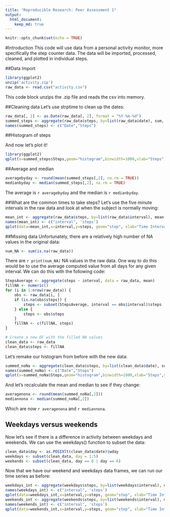 ```yaml
---
title: "Reproducible Research: Peer Assessment 1"
output: 
  html_document:
    keep_md: true
---
```


```r
knitr::opts_chunk$set(echo = TRUE)
```

#Introduction
This code will use data from a personal activity monitor, more specifically the step counter data. The data will be imported, processed, cleaned, and plotted in individual steps.

##Data Import

```r
library(ggplot2)
unzip('activity.zip')
raw_data <- read.csv("activity.csv")
```
This code block unzips the .zip file and reads the csv into memory.

##Cleaning data
Let's use strptime to clean up the dates:
```r
raw_data[, 2] <- as.Date(raw_data[, 2], format = "%Y-%m-%d")
summed_steps <- aggregate(raw_data$steps, by=list(raw_data$date), sum, na.rm=TRUE)
names(summed_steps) <- c("Date","Steps")
```

##Histogram of steps


And now let's plot it!

```r
library(ggplot2)
qplot(x=summed_steps$Steps,geom="histogram",binwidth=1000,xlab="Steps",ylab="Number of days")
```

##Average and median

```r
averagebyday <- round(mean(summed_steps[,2], na.rm = TRUE))
medianbyday <- median(summed_steps[,2], na.rm = TRUE)
```
The average is `r averagebyday` and the median is `r medianbyday`.

##What are the common times to take steps?
Let's use the five minute intervals in the raw data and look at when the subject is normally moving:
```r
mean_int <- aggregate(raw_data$steps, by=list(raw_data$interval), mean, na.rm=TRUE)
names(mean_int) <- c("interval", 'steps')
qplot(data=mean_int,x=interval,y=steps, geom="step", xlab="Time Interval", ylab="Average Steps")
```

##Missing data
Unfortunately, there are a relatively high number of NA values in the original data:
```r
num_NA <- sum(is.na(raw_data))
```
There are `r print(num_NA)` NA values in the raw data. One way to do this would be to use the average computed value from all days for any given interval. We can do this with the following code:

```r
StepsAverage <- aggregate(steps ~ interval, data = raw_data, mean)
fillNA <- numeric()
for (i in 1:nrow(raw_data)) {
    obs <- raw_data[i, ]
    if (is.na(obs$steps)) {
        steps <- subset(StepsAverage, interval == obs$interval)$steps
    } else {
        steps <- obs$steps
    }
    fillNA <- c(fillNA, steps)
}

# Create a new DF with the filled NA values
clean_data <- raw_data
clean_data$steps <- fillNA
```

Let's remake our histogram from before with the new data:
```r
summed_noNa <- aggregate(clean_data$steps, by=list(clean_data$date), sum)
names(summed_noNa) <- c("Date","Steps")
qplot(x=summed_noNa$Steps,geom="histogram",binwidth=1000,xlab="Steps",ylab="Number of days")

```

And let's recalculate the mean and median to see if they change:
```r
averagenona <- round(mean(summed_noNa[,2]))
mediannona <- median(summed_noNa[,2])
```
Which are now `r averagenona` and `r mediannona`.

## Weekdays versus weekends
Now let's see if there is a difference in activity between weekdays and weekends. We can use the weekdays() function to subset the data:

```r
clean_data$day <- as.POSIXlt(clean_data$date)$wday
weekdays <- subset(clean_data, day = 1:5)
weekends <- subset(clean_data, day == 0 | day == 6)
```
Now that we have our weekend and weekdays data frames, we can run our time series as before:
```r
weekdays_int <- aggregate(weekdays$steps, by=list(weekdays$interval), mean)
names(weekdays_int) <- c("interval", 'steps')
qplot(data=weekdays_int,x=interval,y=steps, geom="step", xlab="Time Interval", ylab="Average Steps", main = "Weekdays")
weekends_int <- aggregate(weekends$steps, by=list(weekends$interval), mean)
names(weekends_int) <- c("interval", 'steps')
qplot(data=weekends_int,x=interval,y=steps, geom="step", xlab="Time Interval", ylab="Average Steps", main = "Weekends")
```
